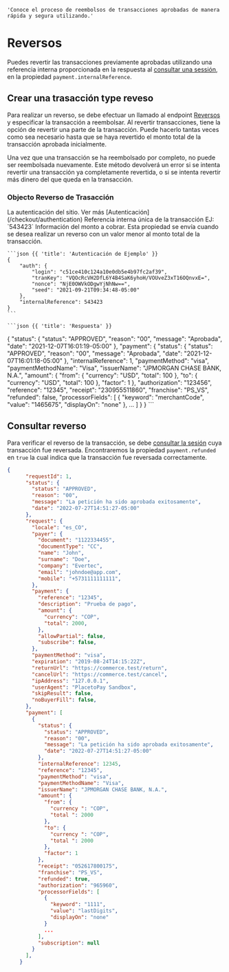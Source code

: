     'Conoce el proceso de reembolsos de transacciones aprobadas de manera rápida y segura utilizando.'

# Reversos
Puedes revertir las transacciones previamente aprobadas utilizando una referencia interna proporcionada en la respuesta al [consultar una sessión](/checkout/api-reference/session#query-a-session), en la propiedad `payment.internalReference`.

## Crear una trasacción type reveso 
Para realizar un reverso, se debe efectuar un llamado al endpoint [Reversos](/checkout/api-reference/payment#reverse-payment) y especificar la transacción a reembolsar.
Al revertir transacciones, tiene la opción de revertir una parte de la transacción. Puede hacerlo tantas veces como sea necesario hasta que se haya revertido el monto total de la transacción aprobada inicialmente.

Una vez que una transacción se ha reembolsado por completo, no puede ser reembolsada nuevamente. Este método devolverá un error si se intenta revertir una transacción ya completamente revertida, o si se intenta revertir más dinero del que queda en la transacción.

### Objecto Reverso de Trasacción

<Row>
  <Col>
    <Properties>
      <Property name="auth" type="Authentication">
        La autenticación del sitio. Ver más [Autenticación](/checkout/authentication)
      </Property>
      <Property name="internalReference" type="integer">
        Referencia interna única de la transacción
        EJ: `543423`
      </Property>
      <Property name="amount" type="Amount">
        Información del monto a cobrar. 
        Esta propiedad se envía cuando se desea realizar un reverso con un valor menor al monto total de la transacción.
      </Property>
    </Properties>
  </Col>
  <Col sticky>

    ```json {{ 'title': 'Autenticación de Ejemplo' }}
    {
        "auth": {
            "login": "c51ce410c124a10e0db5e4b97fc2af39",
            "tranKey": "VQOcRcVH2DfL6Y4B4SaK6yhoH/VOUveZ3xT16OQnvxE=",
            "nonce": "NjE0OWVkODgwYjNhNw==",
            "seed": "2021-09-21T09:34:48-05:00"
        },
        "internalReference": 543423
    }
    ```

    ```json {{ 'title': 'Respuesta' }}
   {
                "status": {
                    "status": "APPROVED",
                    "reason": "00",
                    "message": "Aprobada",
                    "date": "2021-12-07T16:01:19-05:00"
                },
                "payment": {
                    "status": {
                    "status": "APPROVED",
                    "reason": "00",
                    "message": "Aprobada",
                    "date": "2021-12-07T16:01:18-05:00"
                    },
                    "internalReference": 1,
                    "paymentMethod": "visa",
                    "paymentMethodName": "Visa",
                    "issuerName": "JPMORGAN CHASE BANK, N.A.",
                    "amount": {
                    "from": {
                        "currency": "USD",
                        "total": 100
                    },
                    "to": {
                        "currency": "USD",
                        "total": 100
                    },
                    "factor": 1
                    },
                    "authorization": "123456",
                    "reference": "12345",
                    "receipt": "230955511860",
                    "franchise": "PS_VS",
                    "refunded": false,
                    "processorFields": [
                        {
                            "keyword": "merchantCode",
                            "value": "1465675",
                            "displayOn": "none"
                        },
                        ...
                    ]
                }
            }
    ```
  </Col>    
</Row>

## Consultar reverso
Para verificar el reverso de la transacción, se debe [consultar la sesión](/checkout/api-reference/session#query-a-session) cuya transacción fue reversada. 
Encontraremos  la propiedad `payment.refunded` en `true` la cual indica que la transacción fue reversada correctamente.

```json {{ 'title': 'Respuesta' }}
{
      "requestId": 1,
      "status": {
        "status": "APPROVED",
        "reason": "00",
        "message": "La petición ha sido aprobada exitosamente",
        "date": "2022-07-27T14:51:27-05:00"
      },
      "request": {
        "locale": "es_CO",
        "payer": {
          "document": "1122334455",
          "documentType": "CC",
          "name": "John",
          "surname": "Doe",
          "company": "Evertec",
          "email": "johndoe@app.com",
          "mobile": "+5731111111111",
        },
        "payment": {
          "reference": "12345",
          "description": "Prueba de pago",
          "amount": {
            "currency": "COP",
            "total": 2000,
          },
          "allowPartial": false,
          "subscribe": false,
        },
        "paymentMethod": "visa",
        "expiration": "2019-08-24T14:15:22Z",
        "returnUrl": "https://commerce.test/return",
        "cancelUrl": "https://commerce.test/cancel",
        "ipAddress": "127.0.0.1",
        "userAgent": "PlacetoPay Sandbox",
        "skipResult": false,
        "noBuyerFill": false,
      },
      "payment": [
        {
          "status": {
            "status": "APPROVED",
            "reason": "00",
            "message": "La petición ha sido aprobada exitosamente",
            "date": "2022-07-27T14:51:27-05:00"
          },
          "internalReference": 12345,
          "reference": "12345",
          "paymentMethod": "visa",
          "paymentMethodName": "Visa",
          "issuerName": "JPMORGAN CHASE BANK, N.A.",
          "amount": {
            "from": {
              "currency ": "COP",
              "total ": 2000
            },
            "to": {
              "currency ": "COP",
              "total ": 2000
            },
            "factor": 1
          },
          "receipt": "052617800175",
          "franchise": "PS_VS",
          "refunded": true,
          "authorization": "965960",
          "processorFields": [
            {
              "keyword": "1111",
              "value": "lastDigits",
              "displayOn": "none"
            }
            ...
          ],
          "subscription": null
        }
      ],
    }
```

